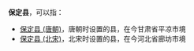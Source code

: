 '''保定县'''，可以指：
*[[保定县_(唐朝)|保定县 (唐朝)]]，唐朝时设置的县，在今甘肃省平凉市境
*[[保定县_(北宋)|保定县 (北宋)]]，北宋时设置的县，在今河北省廊坊市境

{{Disambig|B|Cat=三字中国县名消歧义}}